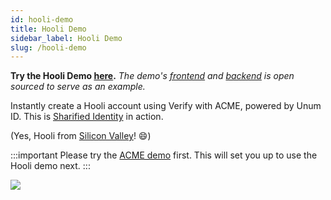 ```yaml
---
id: hooli-demo
title: Hooli Demo
sidebar_label: Hooli Demo
slug: /hooli-demo
---
```


**Try the Hooli Demo [here](https://hooli.demo.unumid.co).** *The demo's [frontend](https://github.com/UnumID/hooli-demo-client) and [backend](https://github.com/UnumID/hooli-demo-server) is open sourced to serve as an example.*

Instantly create a Hooli account using Verify with ACME, powered by Unum ID. This is 
[Sharified Identity](https://www.unumid.co/solutions/sharified-identity) in action.

(Yes, Hooli from [Silicon Valley](https://www.hbo.com/silicon-valley)! &#128516;)

:::important
Please try the [ACME demo](/acme-demo) first. This will set you up to use the Hooli demo next.
:::

![](/img/hooli-demo.png)
